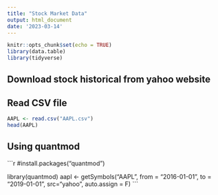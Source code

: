 ```yaml
---
title: "Stock Market Data"
output: html_document
date: '2023-03-14'
---
```


```r
knitr::opts_chunk$set(echo = TRUE)
library(data.table)
library(tidyverse)
```
## Download stock historical from yahoo website
## Read CSV file
```r
AAPL <- read.csv("AAPL.csv")
head(AAPL)
```
## Using quantmod
```r
#install.packages("quantmod")

library(quantmod)
aapl <- getSymbols("AAPL", from = "2016-01-01", to = "2019-01-01", src="yahoo", auto.assign = F)
    ```

